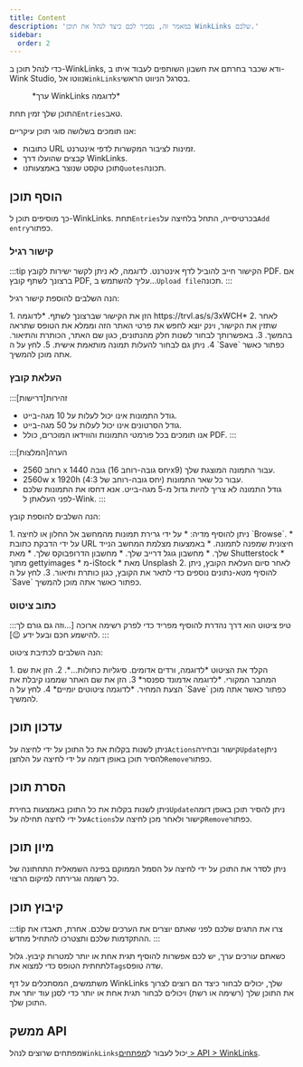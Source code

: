 ```yaml
---
title: Content
description: 'במאמר זה, נסביר לכם כיצד לנהל את תוכן WinkLinks שלכם.'
sidebar:
  order: 2
---
```


כדי לנהל תוכן ב-WinkLinks, ודא שכבר בחרתם את חשבון השותפים לעבוד איתו ב-Wink Studio, נווטו אל`WinkLinks`בסרגל הניווט הראשי.

<figure>
  <CloudinaryImage width="350" height="561" resize="scale" quality="best" alt="ערך WinkLinks" src="academy/winklinks-entry" errorImage="noimage_opaque_nyrtl0.png" />

  <figcaption>*ערך WinkLinks לדוגמה*</figcaption>
</figure>


התוכן שלך זמין תחת`Entries`טאב.

אנו תומכים בשלושה סוגי תוכן עיקריים:

* כתובות URL זמינות לציבור המקשרות לדפי אינטרנט.
* קבצים שהועלו דרך WinkLinks.
* תוכן טקסט שנוצר באמצעותנו`Quotes`תכונה.

## הוסף תוכן

כך מוסיפים תוכן ל-WinkLinks. תחת`Entries`בכרטיסייה, התחל בלחיצה על`Add entry`כפתור.

### קישור רגיל

:::tip
הקישור חייב להוביל לדף אינטרנט. לדוגמה, לא ניתן לקשר ישירות לקובץ PDF. אם ברצונך לשתף קובץ PDF, עליך להשתמש ב...`Upload file`תכונה.
:::

הנה השלבים להוספת קישור רגיל:

<Steps>
  1. הזן את הקישור שברצונך לשתף. *לדוגמה https://trvl.as/s/3xWCH*
  2. לאחר שתזין את הקישור, וינק יוצא לחפש את פרטי האתר הזה וממלא את הטופס שתראה בהמשך.
  3. באפשרותך לבחור לשנות חלק מהנתונים, כגון שם האתר, הכותרת והתיאור.
  4. ניתן גם לבחור להעלות תמונה מותאמת אישית.
  5. לחץ על ה `Save` כפתור כאשר אתה מוכן להמשיך.
</Steps>


### העלאת קובץ

:::זהירות\[דרישות]

* גודל התמונות אינו יכול לעלות על 10 מגה-בייט.
* גודל הסרטונים אינו יכול לעלות על 50 מגה-בייט.
* אנו תומכים בכל פורמטי התמונות והווידאו המוכרים, כולל PDF.
  :::

:::הערה\[המלצות]

* ‎2560 רוחב x 1440 גובה (יחס גובה-רוחב 16x9) עבור התמונה המוצגת שלך.
* ‎2560w x 1920h (יחס גובה-רוחב של 4:3) עבור כל שאר התמונות.
* גודל התמונה לא צריך להיות גדול מ-5 מגה-בייט. אנא דחסו את התמונות שלכם לפני העלאתן ל-Wink.
  :::

הנה השלבים להוספת קובץ:

<Steps>
  1. ניתן להוסיף מדיה:
     * על ידי גרירת תמונות מהמחשב אל החלון או לחיצה `Browse`.
     * על ידי הדבקת כתובת URL חיצונית שמפנה לתמונה.
     * באמצעות מצלמת המחשב הנייד שלך.
     * מחשבון גוגל דרייב שלך.
     * מחשבון הדרופבוקס שלך.
     * מאת Shutterstock
     * מתוך gettyimages
     * מ-iStock
     * מאת Unsplash
  2. לאחר סיום העלאת הקובץ, ניתן להוסיף מטא-נתונים נוספים כדי לתאר את הקובץ, כגון כותרת ותיאור.
  3. לחץ על ה `Save` כפתור כאשר אתה מוכן להמשיך.
</Steps>


### כתוב ציטוט

:::טיפ
ציטוט הוא דרך נהדרת להוסיף מפריד כדי לפרק רשימה ארוכה \[...וזה גם גורם לך להישמע חכם ובעל ידע 😉].
:::

הנה השלבים לכתיבת ציטוט:

<Steps>
  1. הקלד את הציטוט *לדוגמה, ורדים אדומים. סיגליות כחולות...*.
  2. הזן את שם המחבר המקורי. *לדוגמה אדמונד ספנסר*
  3. הזן את שם האתר שממנו קיבלת את הצעת המחיר. *לדוגמה ציטוטים יומיים*
  4. לחץ על ה `Save` כפתור כאשר אתה מוכן להמשיך.
</Steps>


## עדכון תוכן

ניתן לשנות בקלות את כל התוכן על ידי לחיצה על`Actions`קישור ובחירה`Update`ניתן להסיר תוכן באופן דומה על ידי לחיצה על הלחצן`Remove`כפתור.

## הסרת תוכן

ניתן לשנות בקלות את כל התוכן באמצעות בחירת`Update`ניתן להסיר תוכן באופן דומה על ידי לחיצה תחילה על`Actions`קישור ולאחר מכן לחיצה על`Remove`כפתור.

## מיון תוכן

ניתן לסדר את התוכן על ידי לחיצה על הסמל הממוקם בפינה השמאלית התחתונה של כל רשומה וגרירתה למיקום הרצוי.

## קיבוץ תוכן

:::tip
צרו את התגים שלכם לפני שאתם יוצרים את הערכים שלכם. אחרת, תאבדו את ההתקדמות שלכם ותצטרכו להתחיל מחדש.
:::

כשאתם עורכים ערך, יש לכם אפשרות להוסיף תגית אחת או יותר למטרות קיבוץ. גלול לתחתית הטופס כדי למצוא את`Tags`שדה טופס.

משתמשים, המסתכלים על דף WinkLinks שלך, יכולים לבחור כיצד הם רוצים לצרוך את התוכן שלך (רשימה או רשת) ויכולים לבחור תגית אחת או יותר כדי לסנן עוד יותר את התוכן שלך.

## ממשק API

מפתחים שרוצים לנהל`WinkLinks`יכול לעבור ל[מפתחים > API > WinkLinks](/developers/apis/#winklinks-api).

